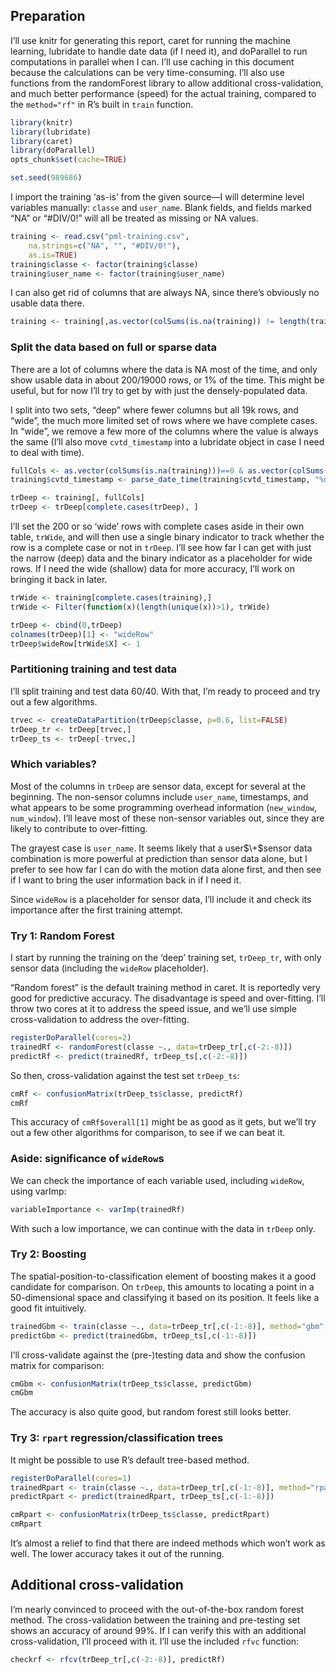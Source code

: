 ## Preparation

I'll use knitr for generating this report, caret for running the machine learning, lubridate to handle date data (if I need it), and doParallel to run computations in parallel when I can. I'll use caching in this document because the calculations can be very time-consuming. I'll also use functions from the randomForest library to allow additional cross-validation, and much better performance (speed) for the actual training, compared to the `method="rf"` in R's built in `train` function.

```r
library(knitr)
library(lubridate)
library(caret)
library(doParallel)
opts_chunk$set(cache=TRUE)

set.seed(989686)
```

I import the training 'as-is' from the given source---I will determine level variables manually: `classe` and `user_name`. Blank fields, and fields marked "NA" or "#DIV/0!" will all be treated as missing or NA values.

```r
training <- read.csv("pml-training.csv",
    na.strings=c("NA", "", "#DIV/0!"),
    as.is=TRUE)
training$classe <- factor(training$classe)
training$user_name <- factor(training$user_name)
```

I can also get rid of columns that are always NA, since there's obviously no usable data there.

```r
training <- training[,as.vector(colSums(is.na(training)) != length(training$X))]
```

### Split the data based on full or sparse data

There are a lot of columns where the data is NA most of the time, and only show usable data in about 200/19000 rows, or 1% of the time. This might be useful, but for now I'll try to get by with just the densely-populated data.

I split into two sets, "deep" where fewer columns but all 19k rows, and "wide", the much more limited set of rows where we have complete cases. In "wide", we remove a few more of the columns where the value is always the same (I'll also move `cvtd_timestamp` into a lubridate object in case I need to deal with time).

```r
fullCols <- as.vector(colSums(is.na(training)))==0 & as.vector(colSums(training==""))==0
training$cvtd_timestamp <- parse_date_time(training$cvtd_timestamp, "%d/%m/%Y %H:%M")

trDeep <- training[, fullCols]
trDeep <- trDeep[complete.cases(trDeep), ]
```

I'll set the 200 or so 'wide' rows with complete cases aside in their own table, `trWide`, and will then use a single binary indicator to track whether the row is a complete case or not in `trDeep`. I'll see how far I can get with just the narrow (deep) data and the binary indicator as a placeholder for wide rows. If I need the wide (shallow) data for more accuracy, I'll work on bringing it back in later.

```r
trWide <- training[complete.cases(training),]
trWide <- Filter(function(x)(length(unique(x))>1), trWide)

trDeep <- cbind(0,trDeep)
colnames(trDeep)[1] <- "wideRow"
trDeep$wideRow[trWide$X] <- 1
```

### Partitioning training and test data

I'll split training and test data 60/40. With that, I'm ready to proceed and try out a few algorithms.

```r
trvec <- createDataPartition(trDeep$classe, p=0.6, list=FALSE)
trDeep_tr <- trDeep[trvec,]
trDeep_ts <- trDeep[-trvec,]
```

### Which variables?

Most of the columns in `trDeep` are sensor data, except for several at the beginning. The non-sensor columns include `user_name`, timestamps, and what appears to be some programming overhead information (`new_window`, `num_window`). I'll leave most of these non-sensor variables out, since they are likely to contribute to over-fitting.

The grayest case is `user_name`. It seems likely that a user$\+$sensor data combination is more powerful at prediction than sensor data alone, but I prefer to see how far I can do with the motion data alone first, and then see if I want to bring the user information back in if I need it.

Since `wideRow` is a placeholder for sensor data, I'll include it and check its importance after the first training attempt.


### Try 1: Random Forest

I start by running the training on the 'deep' training set, `trDeep_tr`, with only sensor data (including the `wideRow` placeholder).

"Random forest" is the default training method in caret. It is reportedly very good for predictive accuracy. The disadvantage is speed and over-fitting. I'll throw two cores at it to address the speed issue, and we'll use simple cross-validation to address the over-fitting.

```r
registerDoParallel(cores=2)
trainedRf <- randomForest(classe ~., data=trDeep_tr[,c(-2:-8)])
predictRf <- predict(trainedRf, trDeep_ts[,c(-2:-8)])
```

So then, cross-validation against the test set `trDeep_ts`:

```r
cmRf <- confusionMatrix(trDeep_ts$classe, predictRf)
cmRf
```

This accuracy of `cmRf$overall[1]` might be as good as it gets, but we'll try out a few other algorithms for comparison, to see if we can beat it.

### Aside: significance of `wideRow`s

We can check the importance of each variable used, including `wideRow`, using varImp:

```r
variableImportance <- varImp(trainedRf)
```

With such a low importance, we can continue with the data in `trDeep` only.

### Try 2: Boosting

The spatial-position-to-classification element of boosting makes it a good candidate for comparison. On `trDeep`, this amounts to locating a point in a 50-dimensional space and classifying it based on its position. It feels like a good fit intuitively.

```r
trainedGbm <- train(classe ~., data=trDeep_tr[,c(-1:-8)], method="gbm", verbose=FALSE)
predictGbm <- predict(trainedGbm, trDeep_ts[,c(-1:-8)])
```

I'll cross-validate against the (pre-)testing data and show the confusion matrix for comparison:

```r
cmGbm <- confusionMatrix(trDeep_ts$classe, predictGbm)
cmGbm
```

The accuracy is also quite good, but random forest still looks better.


### Try 3: `rpart` regression/classification trees

It might be possible to use R's default tree-based method.

```r
registerDoParallel(cores=1)
trainedRpart <- train(classe ~., data=trDeep_tr[,c(-1:-8)], method="rpart")
predictRpart <- predict(trainedRpart, trDeep_ts[,c(-1:-8)])
```


```r
cmRpart <- confusionMatrix(trDeep_ts$classe, predictRpart)
cmRpart
```

It's almost a relief to find that there are indeed methods which won't work as well. The lower accuracy takes it out of the running.

## Additional cross-validation

I'm nearly convinced to proceed with the out-of-the-box random forest method. The cross-validation between the training and pre-testing set shows an accuracy of around 99%. If I can verify this with an additional cross-validation, I'll proceed with it. I'll use the included `rfvc` function:

```r

checkrf <- rfcv(trDeep_tr[,c(-2:-8)], predictRf)

```







